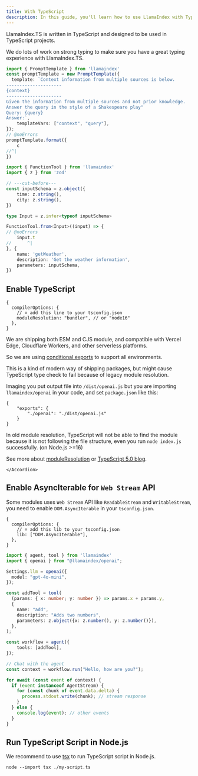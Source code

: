 ```yaml
---
title: With TypeScript
description: In this guide, you'll learn how to use LlamaIndex with TypeScript
---
```


LlamaIndex.TS is written in TypeScript and designed to be used in TypeScript projects.

We do lots of work on strong typing to make sure you have a great typing experience with LlamaIndex.TS.

```ts twoslash
import { PromptTemplate } from 'llamaindex'
const promptTemplate = new PromptTemplate({
  template: `Context information from multiple sources is below.
---------------------
{context}
---------------------
Given the information from multiple sources and not prior knowledge.
Answer the query in the style of a Shakespeare play"
Query: {query}
Answer:`,
	templateVars: ["context", "query"],
});
// @noErrors
promptTemplate.format({
	c
//^|
})
```

```ts twoslash
import { FunctionTool } from 'llamaindex'
import { z } from 'zod'

// ---cut-before---
const inputSchema = z.object({
	time: z.string(),
	city: z.string(),
})

type Input = z.infer<typeof inputSchema>

FunctionTool.from<Input>((input) => {
// @noErrors
	input.t
//      ^|
}, {
	name: 'getWeather',
	description: 'Get the weather information',
	parameters: inputSchema,
})
```

## Enable TypeScript


```json5
{
  compilerOptions: {
    // ⬇️ add this line to your tsconfig.json
    moduleResolution: "bundler", // or "node16"
  },
}
```

<Accordions>
	<Accordion
		title="Why modify tsconfig.json"
	>

We are shipping both ESM and CJS module, and compatible with Vercel Edge, Cloudflare Workers, and other serverless platforms.

So we are using [conditional exports](https://nodejs.org/api/packages.html#conditional-exports) to support all environments.

This is a kind of modern way of shipping packages, but might cause TypeScript type check to fail because of legacy module resolution.

Imaging you put output file into `/dist/openai.js` but you are importing `llamaindex/openai` in your code, and set `package.json` like this:

```json5
{
	"exports": {
		"./openai": "./dist/openai.js"
	}
}
```

In old module resolution, TypeScript will not be able to find the module because it is not following the file structure, even you run `node index.js` successfully. (on Node.js >=16)

See more about [moduleResolution](https://www.typescriptlang.org/docs/handbook/modules/theory.html#module-resolution) or
[TypeScript 5.0 blog](https://devblogs.microsoft.com/typescript/announcing-typescript-5-0/#--moduleresolution-bundler7).


	</Accordion>
</Accordions>

## Enable AsyncIterable for `Web Stream` API

Some modules uses `Web Stream` API like `ReadableStream` and `WritableStream`, you need to enable `DOM.AsyncIterable` in your `tsconfig.json`.

```json5
{
  compilerOptions: {
    // ⬇️ add this lib to your tsconfig.json
    lib: ["DOM.AsyncIterable"],
  },
}
```

```typescript
import { agent, tool } from 'llamaindex'
import { openai } from "@llamaindex/openai";

Settings.llm = openai({
  model: "gpt-4o-mini",
});

const addTool = tool(
  (params: { x: number; y: number }) => params.x + params.y,
  {
    name: "add", 
    description: "Adds two numbers",
    parameters: z.object({x: z.number(), y: z.number()}),
  },
);

const workflow = agent({
	tools: [addTool],
});

// Chat with the agent
const context = workflow.run("Hello, how are you?");

for await (const event of context) {
  if (event instanceof AgentStream) {
    for (const chunk of event.data.delta) {
      process.stdout.write(chunk); // stream response
    }
  } else {
    console.log(event); // other events
  }
}

```

## Run TypeScript Script in Node.js

We recommend to use [tsx](https://www.npmjs.com/package/tsx) to run TypeScript script in Node.js.

```shell
node --import tsx ./my-script.ts
```
